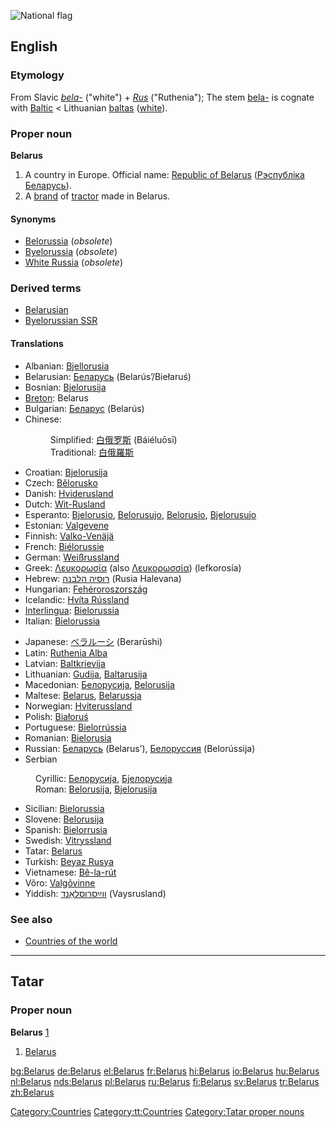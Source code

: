 [[Image:Flag of Belarus.svg|thumb|National flag]]
{{see|Bélarus}}
==English==
{{wikipedia}}

===Etymology===
From Slavic ''[[bela-]]'' ("white") + ''[[Rus]]'' ("Ruthenia"); The stem [[bela-]] is cognate with [[Baltic]] < Lithuanian [[baltas]] ([[white]]).

===Proper noun===
'''Belarus'''

# A country in Europe. Official name: [[Republic of Belarus]] ([[Рэспублiка Беларусь]]).
# A [[brand]] of [[tractor]] made in Belarus.

====Synonyms====
*[[Belorussia]] (''obsolete'')
*[[Byelorussia]] (''obsolete'')
*[[White Russia]] (''obsolete'')

===Derived terms===
*[[Belarusian]]
*[[Byelorussian SSR]]

====Translations====
{{rfc-level|Translations at L4+ not in L3 POS section (AutoFormat would have corrected level of Derived terms)}}
{{top}}
*Albanian: [[Bjellorusia]] {{f}}
*Belarusian: [[Беларусь]] (Belarús’/Biełaruś) {{f}}
*Bosnian: [[Bjelorusija]] {{f}}
*[[Breton]]: Belarus
*Bulgarian: [[Беларус]] (Belarús)
*Chinese:
*:Simplified: [[白俄罗斯]] (Báiéluōsī)
*:Traditional: [[白俄羅斯]]
*Croatian: [[Bjelorusija]]
*Czech: [[Bělorusko]]
*Danish: [[Hviderusland]]
*Dutch: [[Wit-Rusland]]
*Esperanto: [[Bjelorusio]], [[Belorusujo]], [[Belorusio]], [[Bjelorusujo]]
*Estonian: [[Valgevene]]
*Finnish: [[Valko-Venäjä]]
*French: [[Biélorussie]] {{f}}
*German: [[Weißrussland]] {{n}}
*Greek: [[Λευκορωσία]] (also [[Λευκορωσσία]]) (lefkorosía) {{f}}
*Hebrew: [[רוסיה הלבנה]] (Rusia Halevana) {{f}}
*Hungarian: [[Fehéroroszország]]
*Icelandic: [[Hvíta Rússland]]
*[[Interlingua]]: [[Bielorussia]]
*Italian: [[Bielorussia]] {{f}}
{{mid}}
*Japanese: [[ベラルーシ]] (Berarūshi)
*Latin: [[Ruthenia Alba]] {{f}}
*Latvian: [[Baltkrievija]] {{f}}
*Lithuanian: [[Gudija]], [[Baltarusija]]
*Macedonian: [[Белорусија]], [[Belorusija]]
*Maltese: [[Belarus]], [[Belarussja]]
*Norwegian: [[Hviterussland]]
*Polish: [[Białoruś]]
*Portuguese: [[Bielorrússia]] {{f}}
*Romanian: [[Bielorusia]]
*Russian: [[Беларусь]] (Belarus’), [[Белоруссия]] (Belorússija) {{f}}
*Serbian
:Cyrillic: [[Белорусија]], [[Бјелорусија]] {{f}}
:Roman: [[Belorusija]], [[Bjelorusija]] {{f}}
*Sicilian: [[Bielorussia]] {{f}}
*Slovene: [[Belorusija]] {{f}}
*Spanish: [[Bielorrusia]] {{f}}
*Swedish: [[Vitryssland]]
*Tatar: [[Belarus#Tatar|Belarus]]
*Turkish: [[Beyaz Rusya]]
*Vietnamese: [[Bê-la-rút]]
*Võro: [[Valgõvinne]]
*Yiddish: [[ווײַסרוסלאַנד]] (Vaysrusland) {{n}}
{{bottom}}

===See also===
*[[Countries of the world]]

----

==Tatar==

===Proper noun===
'''Belarus'''  [http://www.azatliq.org/analysis/analysis/tb/2003/01/DDA0CF86-7A2F-4437-9318-7D9222190578.asp]

# [[Belarus#english|Belarus]]

[[Category:Countries]]
[[Category:tt:Countries]]
[[Category:Tatar proper nouns]]

[[bg:Belarus]]
[[de:Belarus]]
[[el:Belarus]]
[[fr:Belarus]]
[[hi:Belarus]]
[[io:Belarus]]
[[hu:Belarus]]
[[nl:Belarus]]
[[nds:Belarus]]
[[pl:Belarus]]
[[ru:Belarus]]
[[fi:Belarus]]
[[sv:Belarus]]
[[tr:Belarus]]
[[zh:Belarus]]